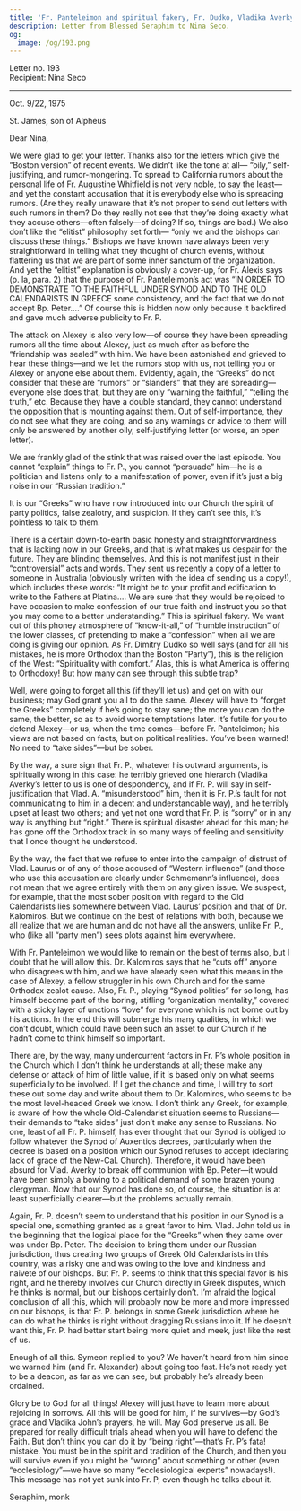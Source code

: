 ```yaml
---
title: 'Fr. Panteleimon and spiritual fakery, Fr. Dudko, Vladika Averky'
description: Letter from Blessed Seraphim to Nina Seco.
og:
  image: /og/193.png
---
```


<div style={{textAlign:'right', fontFamily:'monospace'}}>Letter no. 193</div>
<div style={{textAlign:'left', fontFamily:'monospace'}}>Recipient: Nina Seco</div>

---

Oct. 9/22, 1975

St. James, son of Alpheus

Dear Nina,

We were glad to get your letter. Thanks also for the letters which give the “Boston version” of recent events. We didn’t like the tone at all— “oily,” self-justifying, and rumor-mongering. To spread to California rumors about the personal life of Fr. Augustine Whitfield is not very noble, to say the least—and yet the constant accusation that it is everybody else who is spreading rumors. (Are they really unaware that it’s not proper to send out letters with such rumors in them? Do they really not see that they’re doing exactly what they accuse others—often falsely—of doing? If so, things are bad.) We also don’t like the “elitist” philosophy set forth— “only we and the bishops can discuss these things.” Bishops we have known have always been very straightforward in telling what they thought of church events, without flattering us that we are part of some inner sanctum of the organization. And yet the “elitist” explanation is obviously a cover-up, for Fr. Alexis says (p. la, para. 2) that the purpose of Fr. Panteleimon’s act was “IN ORDER TO DEMONSTRATE TO THE FAITHFUL UNDER SYNOD AND TO THE OLD CALENDARISTS IN GREECE some consistency, and the fact that we do not accept Bp. Peter….” Of course this is hidden now only because it backfired and gave much adverse publicity to Fr. P.

The attack on Alexey is also very low—of course they have been spreading rumors all the time about Alexey, just as much after as before the “friendship was sealed” with him. We have been astonished and grieved to hear these things—and we let the rumors stop with us, not telling you or Alexey or anyone else about them. Evidently, again, the “Greeks” do not consider that these are “rumors” or “slanders” that they are spreading—everyone else does that, but they are only “warning the faithful,” “telling the truth,” etc. Because they have a double standard, they cannot understand the opposition that is mounting against them. Out of self-importance, they do not see what they are doing, and so any warnings or advice to them will only be answered by another oily, self-justifying letter (or worse, an open letter).

We are frankly glad of the stink that was raised over the last episode. You cannot “explain” things to Fr. P., you cannot “persuade” him—he is a politician and listens only to a manifestation of power, even if it’s just a big noise in our “Russian tradition.”

It is our “Greeks” who have now introduced into our Church the spirit of party politics, false zealotry, and suspicion. If they can’t see this, it’s pointless to talk to them.

There is a certain down-to-earth basic honesty and straightforwardness that is lacking now in our Greeks, and that is what makes us despair for the future. They are blinding themselves. And this is not manifest just in their “controversial” acts and words. They sent us recently a copy of a letter to someone in Australia (obviously written with the idea of sending us a copy!), which includes these words: “It might be to your profit and edification to write to the Fathers at Platina…. We are sure that they would be rejoiced to have occasion to make confession of our true faith and instruct you so that you may come to a better understanding.” This is spiritual fakery. We want out of this phoney atmosphere of “know-it-all,” of “humble instruction” of the lower classes, of pretending to make a “confession” when all we are doing is giving our opinion. As Fr. Dimitry Dudko so well says (and for all his mistakes, he is more Orthodox than the Boston “Party”), this is the religion of the West: “Spirituality with comfort.” Alas, this is what America is offering to Orthodoxy! But how many can see through this subtle trap?

Well, were going to forget all this (if they’ll let us) and get on with our business; may God grant you all to do the same. Alexey will have to “forget the Greeks” completely if he’s going to stay sane; the more you can do the same, the better, so as to avoid worse temptations later. It’s futile for you to defend Alexey—or us, when the time comes—before Fr. Panteleimon; his views are not based on facts, but on political realities. You’ve been warned! No need to “take sides”—but be sober.

By the way, a sure sign that Fr. P., whatever his outward arguments, is spiritually wrong in this case: he terribly grieved one hierarch (Vladika Averky’s letter to us is one of despondency, and if Fr. P. will say in self-justification that Vlad. A. “misunderstood” him, then it is Fr. P.’s fault for not communicating to him in a decent and understandable way), and he terribly upset at least two others; and yet not one word that Fr. P. is “sorry” or in any way is anything but “right.” There is spiritual disaster ahead for this man; he has gone off the Orthodox track in so many ways of feeling and sensitivity that I once thought he understood.

By the way, the fact that we refuse to enter into the campaign of distrust of Vlad. Laurus or of any of those accused of “Western influence” (and those who use this accusation are clearly under Schmemann’s influence), does not mean that we agree entirely with them on any given issue. We suspect, for example, that the most sober position with regard to the Old Calendarists lies somewhere between Vlad. Laurus’ position and that of Dr. Kalomiros. But we continue on the best of relations with both, because we all realize that we are human and do not have all the answers, unlike Fr. P., who (like all “party men”) sees plots against him everywhere.

With Fr. Panteleimon we would like to remain on the best of terms also, but I doubt that he will allow this. Dr. Kalomiros says that he “cuts off” anyone who disagrees with him, and we have already seen what this means in the case of Alexey, a fellow struggler in his own Church and for the same Orthodox zealot cause. Also, Fr. P., playing “Synod politics” for so long, has himself become part of the boring, stifling “organization mentality,” covered with a sticky layer of unctions “love” for everyone which is not borne out by his actions. In the end this will submerge his many qualities, in which we don’t doubt, which could have been such an asset to our Church if he hadn’t come to think himself so important.

There are, by the way, many undercurrent factors in Fr. P’s whole position in the Church which I don’t think he understands at all; these make any defense or attack of him of little value, if it is based only on what seems superficially to be involved. If I get the chance and time, I will try to sort these out some day and write about them to Dr. Kalomiros, who seems to be the most level-headed Greek we know. I don’t think any Greek, for example, is aware of how the whole Old-Calendarist situation seems to Russians—their demands to “take sides” just don’t make any sense to Russians. No one, least of all Fr. P. himself, has ever thought that our Synod is obliged to follow whatever the Synod of Auxentios decrees, particularly when the decree is based on a position which our Synod refuses to accept (declaring lack of grace of the New-Cal. Church). Therefore, it would have been absurd for Vlad. Averky to break off communion with Bp. Peter—it would have been simply a bowing to a political demand of some brazen young clergyman. Now that our Synod has done so, of course, the situation is at least superficially clearer—but the problems actually remain.

Again, Fr. P. doesn’t seem to understand that his position in our Synod is a special one, something granted as a great favor to him. Vlad. John told us in the beginning that the logical place for the “Greeks” when they came over was under Bp. Peter. The decision to bring them under our Russian jurisdiction, thus creating two groups of Greek Old Calendarists in this country, was a risky one and was owing to the love and kindness and naivete of our bishops. But Fr. P. seems to think that this special favor is his right, and he thereby involves our Church directly in Greek disputes, which he thinks is normal, but our bishops certainly don’t. I’m afraid the logical conclusion of all this, which will probably now be more and more impressed on our bishops, is that Fr. P. belongs in some Greek jurisdiction where he can do what he thinks is right without dragging Russians into it. If he doesn’t want this, Fr. P. had better start being more quiet and meek, just like the rest of us.

Enough of all this. Symeon replied to you? We haven’t heard from him since we warned him (and Fr. Alexander) about going too fast. He’s not ready yet to be a deacon, as far as we can see, but probably he’s already been ordained.

Glory be to God for all things! Alexey will just have to learn more about rejoicing in sorrows. All this will be good for him, if he survives—by God’s grace and Vladika John’s prayers, he will. May God preserve us all. Be prepared for really difficult trials ahead when you will have to defend the Faith. But don’t think you can do it by “being right”—that’s Fr. P’s fata! mistake. You must be in the spirit and tradition of the Church, and then you will survive even if you might be “wrong” about something or other (even “ecclesiology”—we have so many “ecclesiological experts” nowadays!). This message has not yet sunk into Fr. P, even though he talks about it.

Seraphim, monk